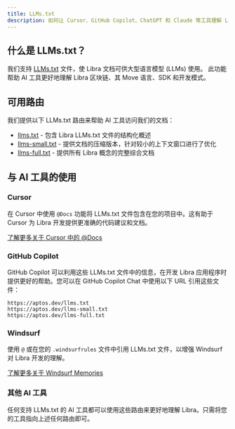 ```yaml
---
title: LLMs.txt
description: 如何让 Cursor、GitHub Copilot、ChatGPT 和 Claude 等工具理解 Libra 文档。
---
```


## 什么是 LLMs.txt？

我们支持 [LLMs.txt](https://llmstxt.org/) 文件，使 Libra 文档可供大型语言模型 (LLMs) 使用。
此功能帮助 AI 工具更好地理解 Libra 区块链、其 Move 语言、SDK 和开发模式。

## 可用路由

我们提供以下 LLMs.txt 路由来帮助 AI 工具访问我们的文档：

- [llms.txt](/llms.txt) - 包含 Libra LLMs.txt 文件的结构化概述
- [llms-small.txt](/llms-small.txt) - 提供文档的压缩版本，针对较小的上下文窗口进行了优化
- [llms-full.txt](/llms-full.txt) - 提供所有 Libra 概念的完整综合文档

## 与 AI 工具的使用

### Cursor

在 Cursor 中使用 `@Docs` 功能将 LLMs.txt 文件包含在您的项目中。这有助于 Cursor 为 Libra 开发提供更准确的代码建议和文档。

[了解更多关于 Cursor 中的 @Docs](https://docs.cursor.com/context/@-symbols/@-docs)

### GitHub Copilot

GitHub Copilot 可以利用这些 LLMs.txt 文件中的信息，在开发 Libra 应用程序时提供更好的帮助。您可以在 GitHub Copilot Chat 中使用以下 URL 引用这些文件：

```
https://aptos.dev/llms.txt
https://aptos.dev/llms-small.txt
https://aptos.dev/llms-full.txt
```

### Windsurf

使用 `@` 或在您的 `.windsurfrules` 文件中引用 LLMs.txt 文件，以增强 Windsurf 对 Libra 开发的理解。

[了解更多关于 Windsurf Memories](https://docs.codeium.com/windsurf/memories#memories-and-rules)

### 其他 AI 工具

任何支持 LLMs.txt 的 AI 工具都可以使用这些路由来更好地理解 Libra。只需将您的工具指向上述任何路由即可。
